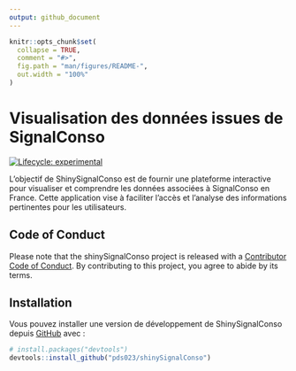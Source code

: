 ```yaml
---
output: github_document
---
```


<!-- README.md is generated from README.Rmd. Please edit that file -->

```r
knitr::opts_chunk$set(
  collapse = TRUE,
  comment = "#>",
  fig.path = "man/figures/README-",
  out.width = "100%"
)
```

# Visualisation des données issues de SignalConso

<!-- badges: start -->
[![Lifecycle: experimental](https://img.shields.io/badge/lifecycle-experimental-orange.svg)](https://lifecycle.r-lib.org/articles/stages.html#experimental)
<!-- badges: end -->

L'objectif de ShinySignalConso est de fournir une plateforme interactive pour visualiser et comprendre les données associées à SignalConso en France. Cette application vise à faciliter l'accès et l'analyse des informations pertinentes pour les utilisateurs.

## Code of Conduct
  
Please note that the shinySignalConso project is released with a [Contributor Code of Conduct](https://contributor-covenant.org/version/2/1/CODE_OF_CONDUCT.html). By contributing to this project, you agree to abide by its terms.
  
## Installation

Vous pouvez installer une version de développement de ShinySignalConso depuis [GitHub](https://github.com/) avec :

``` r
# install.packages("devtools")
devtools::install_github("pds023/shinySignalConso")
```
